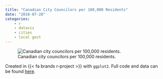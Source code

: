 ```yaml
---
title: "Canadian City Councilors per 100,000 Residents"
date: "2018-07-28"
categories: 
    - r
    - dataviz
    - cities
    - local govt
---
```


::: {.column-page}
![Canadian city councilors per 100,000 residents.](../../files/img/canadiancouncilors.png){fig-align="center"}
:::

Created in {{< fa brands r-project >}} with `ggplot2`. Full code and data can be found [here](https://github.com/cbgoodman/citycouncil).

